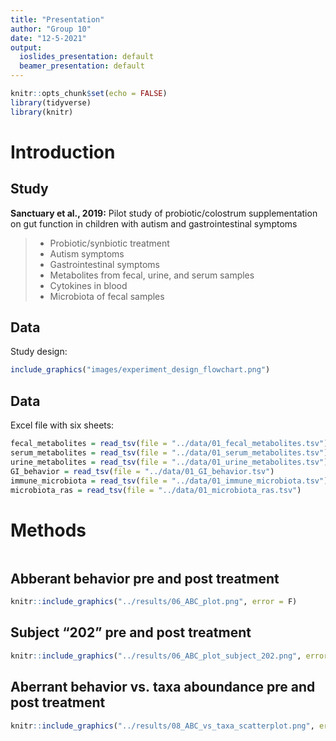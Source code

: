 ```yaml
---
title: "Presentation"
author: "Group 10"
date: "12-5-2021"
output:
  ioslides_presentation: default
  beamer_presentation: default
---
```


```r
knitr::opts_chunk$set(echo = FALSE)
library(tidyverse)
library(knitr)
```

# Introduction 

## Study {.build}

__Sanctuary et al., 2019:__
Pilot study of probiotic/colostrum supplementation on gut function in children with autism and gastrointestinal symptoms

> - Probiotic/synbiotic treatment
 - Autism symptoms
 - Gastrointestinal symptoms
 - Metabolites from fecal, urine, and serum samples
 - Cytokines in blood
 - Microbiota of fecal samples

## Data


Study design:

```r
include_graphics("images/experiment_design_flowchart.png")
```


## Data

Excel file with six sheets:

```r
fecal_metabolites = read_tsv(file = "../data/01_fecal_metabolites.tsv")
serum_metabolites = read_tsv(file = "../data/01_serum_metabolites.tsv")
urine_metabolites = read_tsv(file = "../data/01_urine_metabolites.tsv")
GI_behavior = read_tsv(file = "../data/01_GI_behavior.tsv")
immune_microbiota = read_tsv(file = "../data/01_immune_microbiota.tsv")
microbiota_ras = read_tsv(file = "../data/01_microbiota_ras.tsv")

```

# Methods



```r

```

## Abberant behavior pre and post treatment

```r
knitr::include_graphics("../results/06_ABC_plot.png", error = F)
```

## Subject "202" pre and post treatment

```r
knitr::include_graphics("../results/06_ABC_plot_subject_202.png", error = F)
```

## Aberrant behavior vs. taxa aboundance pre and post treatment

```r
knitr::include_graphics("../results/08_ABC_vs_taxa_scatterplot.png", error = F)
```

